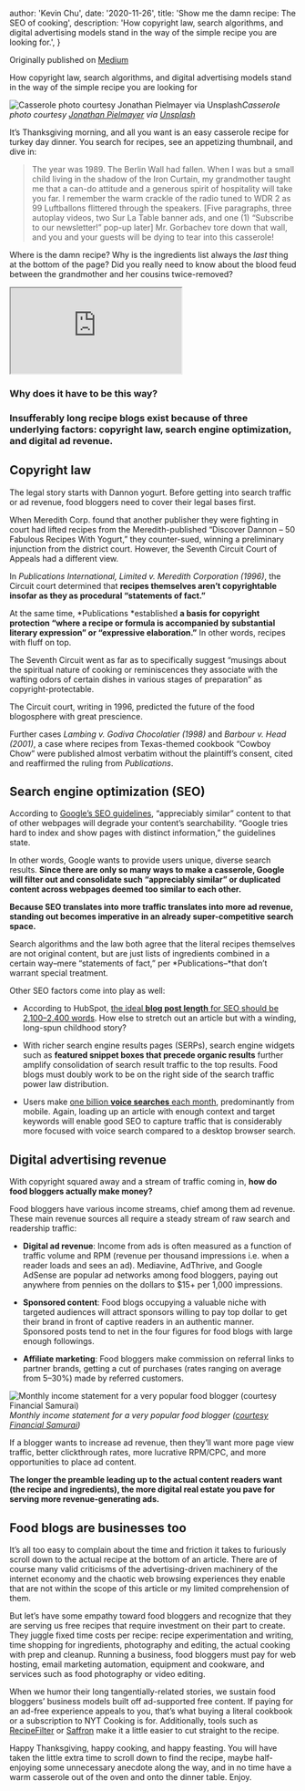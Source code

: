
  author: 'Kevin Chu',
  date: '2020-11-26',
  title: 'Show me the damn recipe: The SEO of cooking',
  description:
    'How copyright law, search algorithms, and digital advertising models stand in the way of the simple recipe you are looking for.',
}


Originally published on [Medium](https://medium.com/@kevinchu/show-me-the-damn-recipe-e0617947969c)

How copyright law, search algorithms, and digital advertising models stand in the way of the simple recipe you are looking for

![Casserole photo courtesy [Jonathan Pielmayer](https://unsplash.com/@jonathanpielmayer) via [Unsplash](https://unsplash.com/)](https://cdn-images-1.medium.com/max/3840/1*1Nb5RkAgWkcxs3Z9APZmRg.jpeg)_Casserole photo courtesy [Jonathan Pielmayer](https://unsplash.com/@jonathanpielmayer) via [Unsplash](https://unsplash.com/)_

It’s Thanksgiving morning, and all you want is an easy casserole recipe for turkey day dinner. You search for recipes, see an appetizing thumbnail, and dive in:

> The year was 1989. The Berlin Wall had fallen. When I was but a small child living in the shadow of the Iron Curtain, my grandmother taught me that a can-do attitude and a generous spirit of hospitality will take you far. I remember the warm crackle of the radio tuned to WDR 2 as 99 Luftballons flittered through the speakers.
> [Five paragraphs, three autoplay videos, two Sur La Table banner ads, and one (1) “Subscribe to our newsletter!” pop-up later]
> Mr. Gorbachev tore down that wall, and you and your guests will be dying to tear into this casserole!

Where is the damn recipe? Why is the ingredients list always the _last_ thing at the bottom of the page? Did you really need to know about the blood feud between the grandmother and her cousins twice-removed?

<iframe src="https://medium.com/media/be4690eb2f68773d0e7e7ff4088ddf89"></iframe>

### Why does it have to be this way?

### Insufferably long recipe blogs exist because of three underlying factors: copyright law, search engine optimization, and digital ad revenue.

## Copyright law

The legal story starts with Dannon yogurt. Before getting into search traffic or ad revenue, food bloggers need to cover their legal bases first.

When Meredith Corp. found that another publisher they were fighting in court had lifted recipes from the Meredith-published “Discover Dannon – 50 Fabulous Recipes With Yogurt,” they counter-sued, winning a preliminary injunction from the district court. However, the Seventh Circuit Court of Appeals had a different view.

In _Publications International, Limited v. Meredith Corporation (1996)_, the Circuit court determined that **recipes themselves aren’t copyrightable insofar as they as procedural “statements of fact.”**

At the same time, *Publications *established **a basis for copyright protection “where a recipe or formula is accompanied by substantial literary expression” or “expressive elaboration.”** In other words, recipes with fluff on top.

The Seventh Circuit went as far as to specifically suggest “musings about the spiritual nature of cooking or reminiscences they associate with the wafting odors of certain dishes in various stages of preparation” as copyright-protectable.

The Circuit court, writing in 1996, predicted the future of the food blogosphere with great prescience.

Further cases _Lambing v. Godiva Chocolatier (1998)_ and _Barbour v. Head (2001)_, a case where recipes from Texas-themed cookbook “Cowboy Chow” were published almost verbatim without the plaintiff’s consent, cited and reaffirmed the ruling from _Publications_.

## Search engine optimization (SEO)

According to [Google’s SEO guidelines](https://developers.google.com/search/docs/advanced/guidelines/duplicate-content), “appreciably similar” content to that of other webpages will degrade your content’s searchability. “Google tries hard to index and show pages with distinct information,” the guidelines state.

In other words, Google wants to provide users unique, diverse search results. **Since there are only so many ways to make a casserole, Google will filter out and consolidate such “appreciably similar” or duplicated content across webpages deemed too similar to each other.**

**Because SEO translates into more traffic translates into more ad revenue, standing out becomes imperative in an already super-competitive search space.**

Search algorithms and the law both agree that the literal recipes themselves are not original content, but are just lists of ingredients combined in a certain way–mere “statements of fact,” per *Publications–*that don’t warrant special treatment.

Other SEO factors come into play as well:

- According to HubSpot, [the ideal **blog post length** for SEO should be 2,100–2,400 words](https://blog.hubspot.com/marketing/how-long-should-your-blog-posts-be-faq). How else to stretch out an article but with a winding, long-spun childhood story?

- With richer search engine results pages (SERPs), search engine widgets such as **featured snippet boxes that precede organic results** further amplify consolidation of search result traffic to the top results. Food blogs must doubly work to be on the right side of the search traffic power law distribution.

- Users make [one billion **voice searches** each month](https://review42.com/voice-search-stats/), predominantly from mobile. Again, loading up an article with enough context and target keywords will enable good SEO to capture traffic that is considerably more focused with voice search compared to a desktop browser search.

## Digital advertising revenue

With copyright squared away and a stream of traffic coming in, **how do food bloggers actually make money?**

Food bloggers have various income streams, chief among them ad revenue. These main revenue sources all require a steady stream of raw search and readership traffic:

- **Digital ad revenue**: Income from ads is often measured as a function of traffic volume and RPM (revenue per thousand impressions i.e. when a reader loads and sees an ad). Mediavine, AdThrive, and Google AdSense are popular ad networks among food bloggers, paying out anywhere from pennies on the dollars to $15+ per 1,000 impressions.

- **Sponsored content**: Food blogs occupying a valuable niche with targeted audiences will attract sponsors willing to pay top dollar to get their brand in front of captive readers in an authentic manner. Sponsored posts tend to net in the four figures for food blogs with large enough followings.

- **Affiliate marketing**: Food bloggers make commission on referral links to partner brands, getting a cut of purchases (rates ranging on average from 5–30%) made by referred customers.

![Monthly income statement for a very popular food blogger ([courtesy Financial Samurai](https://www.financialsamurai.com/how-much-do-bloggers-make-a-lot-more-than-you-think/))](https://cdn-images-1.medium.com/max/2912/0*CBN4U3PNOALav8yn)_Monthly income statement for a very popular food blogger ([courtesy Financial Samurai](https://www.financialsamurai.com/how-much-do-bloggers-make-a-lot-more-than-you-think/))_

If a blogger wants to increase ad revenue, then they’ll want more page view traffic, better clickthrough rates, more lucrative RPM/CPC, and more opportunities to place ad content.

**The longer the preamble leading up to the actual content readers want (the recipe and ingredients), the more digital real estate you pave for serving more revenue-generating ads.**

## Food blogs are businesses too

It’s all too easy to complain about the time and friction it takes to furiously scroll down to the actual recipe at the bottom of an article. There are of course many valid criticisms of the advertising-driven machinery of the internet economy and the chaotic web browsing experiences they enable that are not within the scope of this article or my limited comprehension of them.

But let’s have some empathy toward food bloggers and recognize that they are serving us free recipes that require investment on their part to create. They juggle fixed time costs per recipe: recipe experimentation and writing, time shopping for ingredients, photography and editing, the actual cooking with prep and cleanup. Running a business, food bloggers must pay for web hosting, email marketing automation, equipment and cookware, and services such as food photography or video editing.

When we humor their long tangentially-related stories, we sustain food bloggers’ business models built off ad-supported free content. If paying for an ad-free experience appeals to you, that’s what buying a literal cookbook or a subscription to NYT Cooking is for. Additionally, tools such as [RecipeFilter](https://skillet.lifehacker.com/skip-straight-to-the-recipe-with-this-chrome-extension-1833154922) or [Saffron](https://www.mysaffronapp.com/) make it a little easier to cut straight to the recipe.

Happy Thanksgiving, happy cooking, and happy feasting. You will have taken the little extra time to scroll down to find the recipe, maybe half-enjoying some unnecessary anecdote along the way, and in no time have a warm casserole out of the oven and onto the dinner table. Enjoy.
